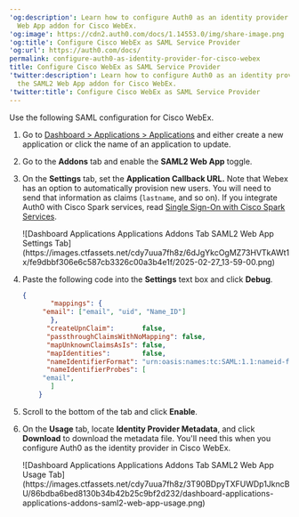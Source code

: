 ---
'og:description': Learn how to configure Auth0 as an identity provider using the SAML2
  Web App addon for Cisco WebEx.
'og:image': https://cdn2.auth0.com/docs/1.14553.0/img/share-image.png
'og:title': Configure Cisco WebEx as SAML Service Provider
'og:url': https://auth0.com/docs/
permalink: configure-auth0-as-identity-provider-for-cisco-webex
title: Configure Cisco WebEx as SAML Service Provider
'twitter:description': Learn how to configure Auth0 as an identity provider using
  the SAML2 Web App addon for Cisco WebEx.
'twitter:title': Configure Cisco WebEx as SAML Service Provider
---
Use the following <Tooltip tip="Security Assertion Markup Language (SAML): Standardized protocol allowing two parties to exchange authentication information without a password." cta="View Glossary" href="/docs/glossary?term=SAML">SAML</Tooltip> configuration for Cisco WebEx.

1. Go to [Dashboard > Applications > Applications](https://manage.auth0.com/#/applications) and either create a new application or click the name of an application to update.
2. Go to the **Addons** tab and enable the **SAML2 Web App** toggle.
3. On the **Settings** tab, set the **Application Callback URL.** Note that Webex has an option to automatically provision new users. You will need to send that information as claims (`lastname`, and so on). If you integrate Auth0 with Cisco Spark services, read [Single Sign-On with Cisco Spark Services](https://collaborationhelp.cisco.com/article/en-us/lfu88u).

   <Frame>![Dashboard Applications Applications Addons Tab SAML2 Web App Settings Tab](https://images.ctfassets.net/cdy7uua7fh8z/6dJgYkcOgMZ73HVTkAWt1x/fe9dbbf306e6c587cb3326c00a3b4e1f/2025-02-27_13-59-00.png)</Frame>
4. Paste the following code into the **Settings** text box and click **Debug**.

   ```json lines
   {
          "mappings": {
        "email": ["email", "uid", "Name_ID"]
          },
         "createUpnClaim":       false,
         "passthroughClaimsWithNoMapping": false,
         "mapUnknownClaimsAsIs": false,
         "mapIdentities":        false,
         "nameIdentifierFormat": "urn:oasis:names:tc:SAML:1.1:nameid-format:emailAddress",
         "nameIdentifierProbes": [
        "email",
          ]
       }
   ```


   

   
5. Scroll to the bottom of the tab and click **Enable**.
6. On the **Usage** tab, locate **Identity Provider Metadata**, and click **Download** to download the metadata file. You'll need this when you configure Auth0 as the identity provider in Cisco WebEx.

   <Frame>![Dashboard Applications Applications Addons Tab SAML2 Web App Usage Tab](https://images.ctfassets.net/cdy7uua7fh8z/3T90BDpyTXFUWDp1JkncBU/86bdba6bed8130b34b42b25c9bf2d232/dashboard-applications-applications-addons-saml2-web-app-usage.png)</Frame>